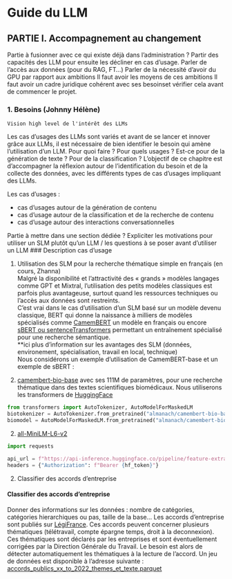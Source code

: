 # Guide du LLM

## PARTIE I. Accompagnement au changement

Partie à fusionner avec ce qui existe déjà dans l'administration ?
Partir des capacités des LLM pour ensuite les décliner en cas d'usage.
Parler de l'accès aux données (pour du RAG, FT...)
Parler de la nécessité d'avoir du GPU par rapport aux ambitions
Il faut avoir les moyens de ces ambitions 
Il faut avoir un cadre juridique cohérent avec ses besoinset vérifier cela avant de commencer le projet.

### 1. Besoins (Johnny Hélène)

	Vision high level de l'intérêt des LLMs

Les cas d'usages des LLMs sont variés et avant de se lancer et innover grâce aux LLMs, il est nécessaire de bien identifier le besoin qui amène l'utilisation d'un LLM. Pour quoi faire ? Pour quels usages ? Est-ce pour de la génération de texte ? Pour de la classification ?
L'objectif de ce chapitre est d'accompagner la réflexion autour de l'identification du besoin et de la collecte des données, avec les différents types de cas d'usages impliquant des LLMs.
 
 Les cas d'usages :

 * cas d'usages autour de la génération de contenu
 * cas d'usage autour de la classification et de la recherche de contenu
 * cas d'usage autour des interactions conversationnelles

Partie à mettre dans une section dédiée ? Expliciter les motivations pour utiliser un SLM plutôt qu'un LLM / les questions à se poser avant d'utiliser un LLM
### Description cas d'usage

 1. Utilisation des SLM pour la recherche thématique simple en français (en cours, Zhanna)<br>
Malgré la disponibilité et l’attractivité des « grands » modèles langages comme GPT et Mixtral, l’utilisation des petits modèles classiques est parfois plus avantageuse, surtout quand les ressources techniques ou l’accès aux données sont restreints.\
C’est vrai dans le cas d’utilisation d’un SLM basé sur un modèle devenu classique, BERT qui donne la naissance à milliers de modèles spécialisés comme [CamemBERT](https://arxiv.org/abs/1911.03894) un modèle en français ou encore [sBERT ou sentenceTransformers](https://sbert.net/) permettant un entraînement spécialisé pour une recherche sémantique.
<br>
**ici plus d'information sur les avantages des SLM (données, environement, spécialisation, travail en local, technique)
<br>
Nous considérons un exemple d’utilisation de CamemBERT-base et un exemple de sBERT :

1. [camembert-bio-base](https://huggingface.co/almanach/camembert-bio-base) avec ses 111M de paramètres, pour une recherche thématique dans des textes scientifiques biomédicaux.
Nous utiliserons les transformers de [HuggingFace](https://github.com/huggingface/transformers)
```python
from transformers import AutoTokenizer, AutoModelForMaskedLM
biotokenizer = AutoTokenizer.from_pretrained("almanach/camembert-bio-base")
biomodel = AutoModelForMaskedLM.from_pretrained("almanach/camembert-bio-base")
```

2. [all-MiniLM-L6-v2](https://huggingface.co/sentence-transformers/all-MiniLM-L6-v2)
```python
import requests

api_url = f"https://api-inference.huggingface.co/pipeline/feature-extraction/{model_id}"
headers = {"Authorization": f"Bearer {hf_token}"}
```


 2. Classifier des accords d'entreprise


#### Classifier des accords d'entreprise

Donner des informations sur les données : nombre de catégories, catégories hierarchiques ou pas, taille de la base...
 Les accords d'entreprise sont publiés sur [LégiFrance](https://www.legifrance.gouv.fr/liste/acco).
 Ces accords peuvent concerner plusieurs thématiques (télétravail, compte épargne temps, droit à la deconnexion).
 Ces thématiques sont déclarés par les entreprises et sont éventuellement corrigées par la Direction Générale du Travail.
 Le besoin est alors de détecter automatiquement les thématiques
 à la lecture de l'accord.
 Un jeu de données est disponible à l'adresse suivante : [accords_publics_xx_to_2022_themes_et_texte.parquet](https://minio.lab.sspcloud.fr/cthiounn2/Accords/accords_publics_xx_to_2022_themes_et_texte.parquet)

